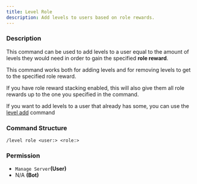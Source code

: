 ```yaml
---
title: Level Role
description: Add levels to users based on role rewards.
---
```


### Description

This command can be used to add levels to a user equal to the amount of levels they would need in order to gain the
specified **role reward**.

This command works both for adding levels and for removing levels to get to the specified role reward.

If you have role reward stacking enabled, this will also give them all role rewards up to the one you specified in the
command.

If you want to add levels to a user that already has some, you can use the [level add](./add) command

### Command Structure

```
/level role <user:> <role:>
```

### **Permission**

- `Manage Server`**(User)**
- N/A **(Bot)**
